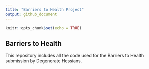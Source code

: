 ```yaml
---
title: "Barriers to Health Project"
output: github_document
---
```


```r
knitr::opts_chunk$set(echo = TRUE)
```

## Barriers to Health

This repository includes all the code used for the Barriers to Health submission by Degenerate Hessians.  




